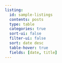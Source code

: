 ```yaml
---
listing:
  id: sample-listings
  contents: posts
  type: table
  categories: true
  sort-ui: false
  filter-ui: false
  sort: date desc
  table-hover: true
  fields: [date, title]
---
```


::: {#sample-listings}
:::
